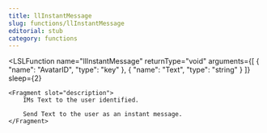 ```yaml
---
title: llInstantMessage
slug: functions/llInstantMessage
editorial: stub
category: functions
---
```


<LSLFunction
	name="llInstantMessage"
	returnType="void"
	arguments={[
	{
		"name": "AvatarID",
		"type": "key"
	},
	{
		"name": "Text",
		"type": "string"
	}
]}
	sleep={2}
>
	<Fragment slot="description">
		IMs Text to the user identified.
		
		Send Text to the user as an instant message.
	</Fragment>
</LSLFunction>
